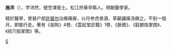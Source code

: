 {{Unreferenced|time=2019-11-02T15:08:33+00:00}}
'''施沛'''（{{bd|?||?||}}），字沛然，號笠澤居土。松江府華亭縣人。明朝醫學家。

精於醫學，曾替户部[[許替勿|許替勿]]治療痛痺，以丹参虎骨酒、草薢蠲痺汤療之，不到一個月，即能行走。著有《祖劑》4卷、《雲起堂診籍》1卷、《脈徵》、《脏腑指掌图》、《经穴指掌图》等。

[[Category:明朝醫學家|S]]